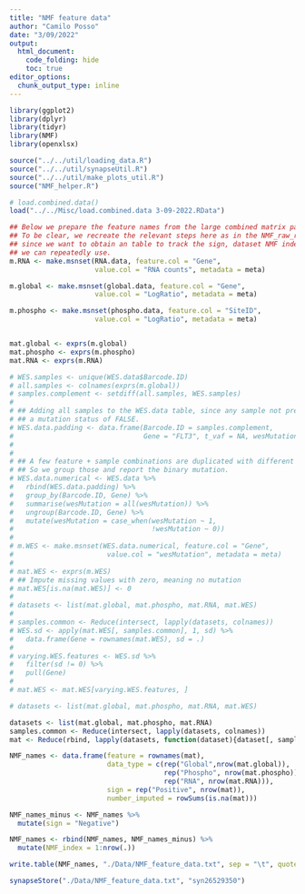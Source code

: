 ```yaml
---
title: "NMF feature data"
author: "Camilo Posso"
date: "3/09/2022"
output: 
  html_document:
    code_folding: hide
    toc: true
editor_options: 
  chunk_output_type: inline
---
```


```r
library(ggplot2)
library(dplyr)
library(tidyr)
library(NMF)
library(openxlsx)

source("../../util/loading_data.R")
source("../../util/synapseUtil.R")
source("../../util/make_plots_util.R")
source("NMF_helper.R")

# load.combined.data()
load("../../Misc/load.combined.data 3-09-2022.RData")

## Below we prepare the feature names from the large combined matrix passed to NMF.
## To be clear, we recreate the relevant steps here as in the NMF_raw_reults.R script,
## since we want to obtain an table to track the sign, dataset NMF index and feature name
## we can repeatedly use.
m.RNA <- make.msnset(RNA.data, feature.col = "Gene", 
                     value.col = "RNA counts", metadata = meta)

m.global <- make.msnset(global.data, feature.col = "Gene", 
                     value.col = "LogRatio", metadata = meta)

m.phospho <- make.msnset(phospho.data, feature.col = "SiteID", 
                     value.col = "LogRatio", metadata = meta)


mat.global <- exprs(m.global)
mat.phospho <- exprs(m.phospho)
mat.RNA <- exprs(m.RNA)

# WES.samples <- unique(WES.data$Barcode.ID)
# all.samples <- colnames(exprs(m.global))
# samples.complement <- setdiff(all.samples, WES.samples)
# 
# ## Adding all samples to the WES.data table, since any sample not present indicates
# ## a mutation status of FALSE.
# WES.data.padding <- data.frame(Barcode.ID = samples.complement, 
#                                Gene = "FLT3", t_vaf = NA, wesMutation = FALSE)
# 
# 
# ## A few feature + sample combinations are duplicated with different t_vaf, but of course wesMutation = TRUE.
# ## So we group those and report the binary mutation.
# WES.data.numerical <- WES.data %>%
#   rbind(WES.data.padding) %>%
#   group_by(Barcode.ID, Gene) %>%
#   summarise(wesMutation = all(wesMutation)) %>%
#   ungroup(Barcode.ID, Gene) %>%
#   mutate(wesMutation = case_when(wesMutation ~ 1,
#                                  !wesMutation ~ 0))
# 
# m.WES <- make.msnset(WES.data.numerical, feature.col = "Gene", 
#                       value.col = "wesMutation", metadata = meta)
# 
# mat.WES <- exprs(m.WES)
# ## Impute missing values with zero, meaning no mutation
# mat.WES[is.na(mat.WES)] <- 0
# 
# datasets <- list(mat.global, mat.phospho, mat.RNA, mat.WES)
# 
# samples.common <- Reduce(intersect, lapply(datasets, colnames))
# WES.sd <- apply(mat.WES[, samples.common], 1, sd) %>%
#   data.frame(Gene = rownames(mat.WES), sd = .)
# 
# varying.WES.features <- WES.sd %>%
#   filter(sd != 0) %>%
#   pull(Gene)
# 
# mat.WES <- mat.WES[varying.WES.features, ]

# datasets <- list(mat.global, mat.phospho, mat.RNA, mat.WES)

datasets <- list(mat.global, mat.phospho, mat.RNA)
samples.common <- Reduce(intersect, lapply(datasets, colnames))
mat <- Reduce(rbind, lapply(datasets, function(dataset){dataset[, samples.common]}))

NMF_names <- data.frame(feature = rownames(mat), 
                        data_type = c(rep("Global",nrow(mat.global)), 
                                      rep("Phospho", nrow(mat.phospho)), 
                                      rep("RNA", nrow(mat.RNA))),
                        sign = rep("Positive", nrow(mat)),
                        number_imputed = rowSums(is.na(mat)))

NMF_names_minus <- NMF_names %>%
  mutate(sign = "Negative")

NMF_names <- rbind(NMF_names, NMF_names_minus) %>%
  mutate(NMF_index = 1:nrow(.))

write.table(NMF_names, "./Data/NMF_feature_data.txt", sep = "\t", quote = F)

synapseStore("./Data/NMF_feature_data.txt", "syn26529350")

```



